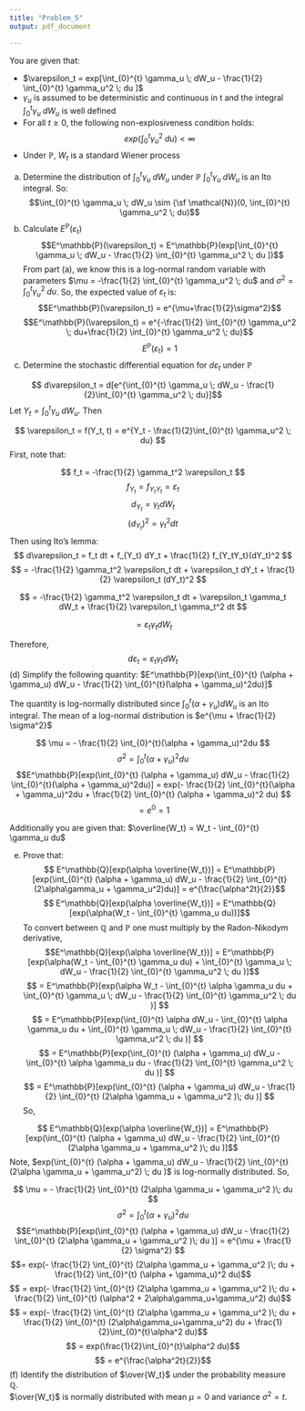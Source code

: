 ```yaml
---
title: "Problem_5"
output: pdf_document

---
```


You are given that:

* $\varepsilon_t = exp[\int_{0}^{t} \gamma_u \; dW_u - \frac{1}{2} \int_{0}^{t} \gamma_u^2 \; du ]$
* $\gamma_u$ is assumed to be deterministic and continuous in t and the integral $\int_{0}^{t} \gamma_u \; dW_u$ is well defined
* For all $t \ge 0$, the following non-explosiveness condition holds:
$$ exp(\int_{0}^{t} \gamma_u^2 \; du) < \infty$$
* Under $\mathbb{P}$, $W_t$ is a standard Wiener process  

(a) Determine the distribution of $\int_{0}^{t} \gamma_u \; dW_u$ under $\mathbb{P}$ 
$\int_{0}^{t} \gamma_u \; dW_u$ is an Ito integral. So:
$$\int_{0}^{t} \gamma_u \; dW_u \sim {\sf \mathcal{N}}(0, \int_{0}^{t} \gamma_u^2 \; du)$$
(b) Calculate $E^\mathbb{P}(\varepsilon_t)$
$$E^\mathbb{P}(\varepsilon_t) = E^\mathbb{P}(exp[\int_{0}^{t} \gamma_u \; dW_u - \frac{1}{2} \int_{0}^{t} \gamma_u^2 \; du ])$$
From part (a), we know this is a log-normal random variable with parameters $\mu = -\frac{1}{2} \int_{0}^{t} \gamma_u^2 \; du$ and $\sigma^2 = \int_{0}^{t} \gamma_u^2 \; du$. So, the expected value of $\varepsilon_t$ is:
$$E^\mathbb{P}(\varepsilon_t) = e^{\mu+\frac{1}{2}\sigma^2}$$
$$E^\mathbb{P}(\varepsilon_t) = e^{-\frac{1}{2} \int_{0}^{t} \gamma_u^2 \; du+\frac{1}{2} \int_{0}^{t} \gamma_u^2 \; du}$$
$$E^\mathbb{P}(\varepsilon_t) = 1$$
(c) Determine the stochastic differential equation for $d\varepsilon_t$ under $\mathbb{P}$

$$ d\varepsilon_t = d[e^{\int_{0}^{t} \gamma_u \; dW_u - \frac{1}{2}\int_{0}^{t} \gamma_u^2 \; du}]$$
Let $Y_t = \int_{0}^{t} \gamma_u \; dW_u$. Then 

$$ \varepsilon_t = f(Y_t, t) = e^{Y_t - \frac{1}{2}\int_{0}^{t} \gamma_u^2 \; du} $$
First, note that:

$$ f_t = -\frac{1}{2} \gamma_t^2 \varepsilon_t $$
$$ f_{Y_t} = f_{Y_tY_t} = \varepsilon_t $$
$$d_{Y_t} = \gamma_t dW_t$$
$$(d_{Y_t})^2 = \gamma_t^2 dt$$
Then using Ito's lemma:
$$ d\varepsilon_t = f_t dt + f_{Y_t} dY_t + \frac{1}{2} f_{Y_tY_t}(dY_t)^2 $$
$$ = -\frac{1}{2} \gamma_t^2 \varepsilon_t dt + \varepsilon_t dY_t + \frac{1}{2} \varepsilon_t (dY_t)^2 $$

$$ = -\frac{1}{2} \gamma_t^2 \varepsilon_t dt + \varepsilon_t \gamma_t dW_t + \frac{1}{2} \varepsilon_t \gamma_t^2 dt $$

$$ = \varepsilon_t \gamma_t dW_t  $$

Therefore, 
$$d\varepsilon_t = \varepsilon_t \gamma_t dW_t $$
(d) Simplify the following quantity: $E^\mathbb{P}[exp(\int_{0}^{t} (\alpha + \gamma_u) dW_u - \frac{1}{2} \int_{0}^{t}(\alpha + \gamma_u)^2du)]$

The quantity is log-normally distributed since $\int_{0}^{t} (\alpha + \gamma_u) dW_u$ is an Ito integral. 
The mean of a log-normal distribution is $e^{\mu + \frac{1}{2} \sigma^2}$

$$ \mu = - \frac{1}{2} \int_{0}^{t}(\alpha + \gamma_u)^2du  $$
$$ \sigma^2 = \int_{0}^{t} (\alpha + \gamma_u)^2 du$$
$$E^\mathbb{P}[exp(\int_{0}^{t} (\alpha + \gamma_u) dW_u - \frac{1}{2} \int_{0}^{t}(\alpha + \gamma_u)^2du)] = exp(- \frac{1}{2} \int_{0}^{t}(\alpha + \gamma_u)^2du + \frac{1}{2} \int_{0}^{t} (\alpha + \gamma_u)^2 du) $$
$$  = e^0 = 1 $$


Additionally you are given that: $\overline{W_t} = W_t - \int_{0}^{t} \gamma_u du$    

(e) Prove that:
$$ E^\mathbb{Q}[exp(\alpha \overline{W_t})] = E^\mathbb{P}[exp(\int_{0}^{t} (\alpha + \gamma_u) dW_u - \frac{1}{2} \int_{0}^{t}(2\alpha\gamma_u + \gamma_u^2)du)] = e^{\frac{\alpha^2t}{2}}$$
$$ E^\mathbb{Q}[exp(\alpha \overline{W_t})] = E^\mathbb{Q}[exp(\alpha(W_t - \int_{0}^{t} \gamma_u du))]$$
To convert between $\mathbb{Q}$ and $\mathbb{P}$ one must multiply by the Radon-Nikodym derivative,
$$E^\mathbb{Q}[exp(\alpha \overline{W_t})] = E^\mathbb{P}[exp(\alpha(W_t - \int_{0}^{t} \gamma_u du) + \int_{0}^{t} \gamma_u \; dW_u - \frac{1}{2} \int_{0}^{t} \gamma_u^2 \; du )]$$
$$ = E^\mathbb{P}[exp(\alpha W_t - \int_{0}^{t} \alpha \gamma_u du + \int_{0}^{t} \gamma_u \; dW_u - \frac{1}{2} \int_{0}^{t} \gamma_u^2 \; du )] $$
$$ = E^\mathbb{P}[exp(\int_{0}^{t} \alpha dW_u - \int_{0}^{t} \alpha \gamma_u du + \int_{0}^{t} \gamma_u \; dW_u - \frac{1}{2} \int_{0}^{t} \gamma_u^2 \; du )] $$
$$ = E^\mathbb{P}[exp(\int_{0}^{t} (\alpha + \gamma_u) dW_u - \int_{0}^{t} \alpha \gamma_u du - \frac{1}{2} \int_{0}^{t} \gamma_u^2 \; du )] $$
$$ = E^\mathbb{P}[exp(\int_{0}^{t} (\alpha + \gamma_u) dW_u    - \frac{1}{2} \int_{0}^{t} (2\alpha \gamma_u + \gamma_u^2 )\; du )] $$
So, 

$$ E^\mathbb{Q}[exp(\alpha \overline{W_t})] = E^\mathbb{P}[exp(\int_{0}^{t} (\alpha + \gamma_u) dW_u    - \frac{1}{2} \int_{0}^{t} (2\alpha \gamma_u + \gamma_u^2 )\; du )]$$
Note, $exp(\int_{0}^{t} (\alpha + \gamma_u) dW_u    - \frac{1}{2} \int_{0}^{t} (2\alpha \gamma_u + \gamma_u^2) \; du )$ is log-normally distributed. So,

$$ \mu = - \frac{1}{2} \int_{0}^{t} (2\alpha \gamma_u + \gamma_u^2 )\; du $$
$$ \sigma^2 = \int_{0}^{t} (\alpha + \gamma_u)^2 du$$
$$E^\mathbb{P}[exp(\int_{0}^{t} (\alpha + \gamma_u) dW_u    - \frac{1}{2} \int_{0}^{t} (2\alpha \gamma_u + \gamma_u^2 )\; du )] = e^{\mu + \frac{1}{2} \sigma^2} $$
$$= exp(- \frac{1}{2} \int_{0}^{t} (2\alpha \gamma_u + \gamma_u^2 )\; du + \frac{1}{2} \int_{0}^{t} (\alpha + \gamma_u)^2 du)$$
$$ = exp(- \frac{1}{2} \int_{0}^{t} (2\alpha \gamma_u + \gamma_u^2 )\; du + \frac{1}{2} \int_{0}^{t} (\alpha^2 + 2\alpha\gamma_u+\gamma_u^2) du)$$
$$ = exp(- \frac{1}{2} \int_{0}^{t} (2\alpha \gamma_u + \gamma_u^2 )\; du + \frac{1}{2} \int_{0}^{t} (2\alpha\gamma_u+\gamma_u^2) du + \frac{1}{2}\int_{0}^{t}\alpha^2 du)$$
$$ = exp(\frac{1}{2}\int_{0}^{t}\alpha^2 du)$$
$$ = e^{\frac{\alpha^2t}{2}}$$
(f) Identify the distribution of $\over{W_t}$ under the probability measure $\mathbb{Q}$.  
$\over{W_t}$ is normally distributed with mean $\mu= 0$ and variance $\sigma^2 = t$.
